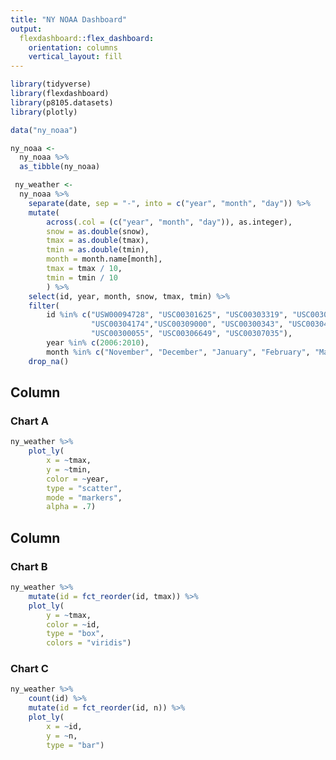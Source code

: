 ```yaml
---
title: "NY NOAA Dashboard"
output: 
  flexdashboard::flex_dashboard:
    orientation: columns
    vertical_layout: fill
---
```


```r
library(tidyverse)
library(flexdashboard)
library(p8105.datasets)
library(plotly)
```

```r
data("ny_noaa")

ny_noaa <-
  ny_noaa %>% 
  as_tibble(ny_noaa)

 ny_weather <-
  ny_noaa %>%
    separate(date, sep = "-", into = c("year", "month", "day")) %>% 
    mutate(
        across(.col = (c("year", "month", "day")), as.integer),
        snow = as.double(snow),
        tmax = as.double(tmax),
        tmin = as.double(tmin),
        month = month.name[month],
        tmax = tmax / 10,
        tmin = tmin / 10
        ) %>% 
    select(id, year, month, snow, tmax, tmin) %>% 
    filter(
        id %in% c("USW00094728", "USC00301625", "USC00303319", "USC00308944", 
                  "USC00304174","USC00309000", "USC00300343", "USC00304555",
                  "USC00300055", "USC00306649", "USC00307035"),
        year %in% c(2006:2010),
        month %in% c("November", "December", "January", "February", "March", "April")) %>% 
    drop_na()
```


Column {data-width=650}
-----------------------------------------------------------------------

### Chart A

```r
ny_weather %>%
    plot_ly(
        x = ~tmax,
        y = ~tmin,
        color = ~year,
        type = "scatter",
        mode = "markers",
        alpha = .7)
```

Column {data-width=350}
-----------------------------------------------------------------------

### Chart B

```r
ny_weather %>%
    mutate(id = fct_reorder(id, tmax)) %>% 
    plot_ly(
        y = ~tmax,
        color = ~id,
        type = "box",
        colors = "viridis")
```

### Chart C

```r
ny_weather %>%
    count(id) %>% 
    mutate(id = fct_reorder(id, n)) %>% 
    plot_ly(
        x = ~id,
        y = ~n,
        type = "bar")
```


